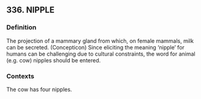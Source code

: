 ## 336. NIPPLE
### Definition
The projection of a mammary gland from which, on female mammals, milk can be secreted. (Concepticon) Since eliciting the meaning ‘nipple’ for humans can be challenging due to cultural constraints, the word for animal (e.g. cow) nipples should be entered.

### Contexts
The cow has four nipples.

